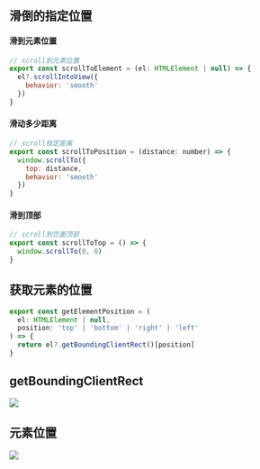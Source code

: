 ## 滑倒的指定位置

#### 滑到元素位置

```jsx
// scroll到元素位置
export const scrollToElement = (el: HTMLElement | null) => {
  el?.scrollIntoView({
    behavior: 'smooth'
  })
}
```

#### 滑动多少距离

```js
// scroll指定距离
export const scrollToPosition = (distance: number) => {
  window.scrollTo({
    top: distance,
    behavior: 'smooth'
  })
}
```

#### 滑到顶部

```js
// scroll到页面顶部
export const scrollToTop = () => {
  window.scrollTo(0, 0)
}
```

## 获取元素的位置

```jsx
export const getElementPosition = (
  el: HTMLElement | null,
  position: 'top' | 'bottom' | 'right' | 'left'
) => {
  return el?.getBoundingClientRect()[position]
}
```

## getBoundingClientRect

![](./atag.jpg)

## 元素位置

![](./atag2.png)
